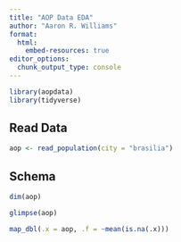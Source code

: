 ```yaml
---
title: "AOP Data EDA"
author: "Aaron R. Williams"
format: 
  html:
    embed-resources: true
editor_options: 
  chunk_output_type: console
---
```


```r
library(aopdata)
library(tidyverse)

```

## Read Data

```r
aop <- read_population(city = "brasilia")

```

## Schema

```r
dim(aop)

glimpse(aop)

map_dbl(.x = aop, .f = ~mean(is.na(.x)))

```






